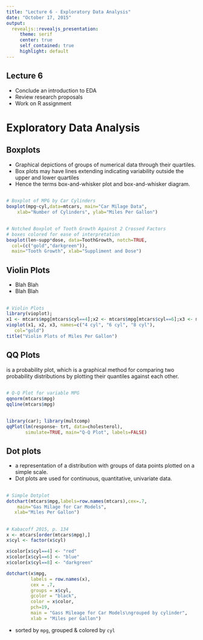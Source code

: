 ```yaml
---
title: "Lecture 6 - Exploratory Data Analysis"
date: "October 17, 2015"
output: 
  revealjs::revealjs_presentation:
     theme: serif
     center: true
     self_contained: true
     highlight: default
---
```


## Lecture 6

- Conclude an introduction to EDA
- Review research proposals
- Work on R assignment


# Exploratory Data Analysis

## Boxplots
- Graphical depictions of groups of numerical data through their quartiles. 
- Box plots may have lines extending indicating variability outside the upper and lower quartiles
- Hence the terms box-and-whisker plot and box-and-whisker diagram.

##
```r
# Boxplot of MPG by Car Cylinders 
boxplot(mpg~cyl,data=mtcars, main="Car Milage Data", 
  	xlab="Number of Cylinders", ylab="Miles Per Gallon")
```


##
```r
# Notched Boxplot of Tooth Growth Against 2 Crossed Factors
# boxes colored for ease of interpretation 
boxplot(len~supp*dose, data=ToothGrowth, notch=TRUE, 
  col=(c("gold","darkgreen")),
  main="Tooth Growth", xlab="Suppliment and Dose")
```

## Violin Plots
- Blah Blah
- Blah Blah

##
```r
# Violin Plots
library(vioplot); 
x1 <- mtcars$mpg[mtcars$cyl==4];x2 <- mtcars$mpg[mtcars$cyl==6];x3 <- mtcars$mpg[mtcars$cyl==8]
vioplot(x1, x2, x3, names=c("4 cyl", "6 cyl", "8 cyl"), 
   col="gold")
title("Violin Plots of Miles Per Gallon")
```



## QQ Plots
is a probability plot, which is a graphical method for comparing two probability distributions by plotting their quantiles against each other. 

##
```r
# Q-Q Plot for variable MPG 
qqnorm(mtcars$mpg)
qqline(mtcars$mpg)
```

##
```r
library(car); library(multcomp)
qqPlot(lm(response~ trt, data=cholesterol), 
       simulate=TRUE, main="Q-Q Plot", labels=FALSE)

```


## Dot plots
- a representation of a distribution with groups of data points plotted on a simple scale. 
- Dot plots are used for continuous, quantitative, univariate data. 





##
```r
# Simple Dotplot
dotchart(mtcars$mpg,labels=row.names(mtcars),cex=.7,
  	main="Gas Milage for Car Models", 
   xlab="Miles Per Gallon")
```

##
```r
# Kabacoff 2015, p. 134
x <- mtcars[order(mtcars$mpg),]
x$cyl <- factor(x$cyl)

x$color[x$cyl==4] <- "red"
x$color[x$cyl==6] <- "blue"
x$color[x$cyl==8] <- "darkgreen"

dotchart(x$mpg,
         labels = row.names(x),
         cex = .7,
         groups = x$cyl,
         gcolor = "black",
         color = x$color,
         pch=19,
         main = "Gass Mileage for Car Models\ngrouped by cylinder",
         xlab = "Miles per Gallon")
```

- sorted by `mpg`, grouped & colored by `cyl`

##
